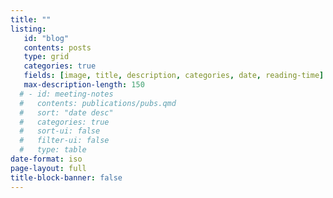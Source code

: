 ```yaml
---
title: ""
listing:
   id: "blog"
   contents: posts
   type: grid
   categories: true
   fields: [image, title, description, categories, date, reading-time]
   max-description-length: 150
  # - id: meeting-notes
  #   contents: publications/pubs.qmd
  #   sort: "date desc"
  #   categories: true
  #   sort-ui: false
  #   filter-ui: false
  #   type: table
date-format: iso
page-layout: full
title-block-banner: false
---
```

<!-- 
## Blog

:::{#blog}
:::

## Publications

:::{#meeting-notes}
::: -->
